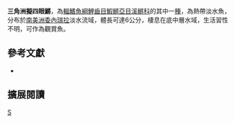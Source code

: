 {{Speciesbox 
| taxon = Anablepsoides deltaphilus
| status = NE
| status_system = IUCN3.1
| authority =  [[Seegers|Seegers]], 1983
| synonyms = *''Rivulus deltaphilus, Seegers, 1983''
}}
'''三角洲擬四眼鱂'''，為[[輻鰭魚綱|輻鰭魚綱]][[鯉齒目|鯉齒目]][[鰕鱂亞目|鰕鱂亞目]][[溪鱂科|溪鱂科]]的其中一[[種|種]]，為熱帶淡水魚，分布於[[南美洲|南美洲]][[委內瑞拉|委內瑞拉]]淡水流域，體長可達6公分，棲息在底中層水域，生活習性不明，可作為觀賞魚。
== 參考文獻 ==
*{{FishBase_species|genus=Anablepsoides|species=deltaphilus|year=2014|month=8}}

== 擴展閱讀 ==
{{refbegin}}
{{wikispecies-inline|Anablepsoides deltaphilus|三角洲擬四眼鱂}}
{{refend}}
{{Taxonbar|from=Q9069573}}

[[Category:擬四眼鱂屬|S]]


{{魚類小作品}}